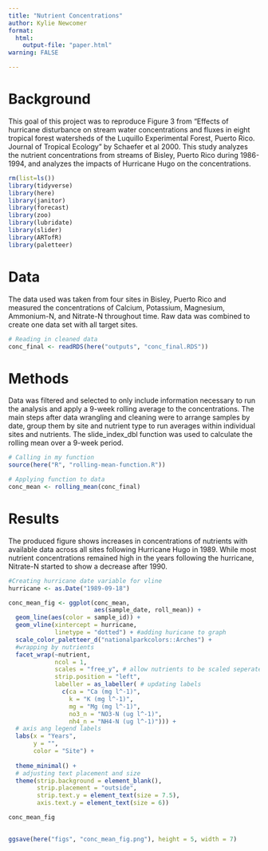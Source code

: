 ```yaml
---
title: "Nutrient Concentrations"
author: Kylie Newcomer
format:
  html: 
    output-file: "paper.html"
warning: FALSE

---
```

# Background
This goal of this project was to reproduce Figure 3 from "Effects of hurricane disturbance on stream water concentrations and fluxes in eight tropical forest watersheds of the Luquillo Experimental Forest, Puerto Rico. Journal of Tropical Ecology" by Schaefer et al 2000. This study analyzes the nutrient concentrations from streams of Bisley, Puerto Rico during 1986-1994, and analyzes the impacts of Hurricane Hugo on the concentrations.

```r
rm(list=ls())
library(tidyverse)
library(here)
library(janitor)
library(forecast)
library(zoo)
library(lubridate)
library(slider)
library(ARTofR)
library(paletteer)

```

# Data
The data used was taken from four sites in Bisley, Puerto Rico and measured the concentrations of Calcium, Potassium, Magnesium, Ammonium-N, and Nitrate-N throughout time. Raw data was combined to create one data set with all target sites. 
```r
# Reading in cleaned data
conc_final <- readRDS(here("outputs", "conc_final.RDS"))
```


# Methods
Data was filtered and selected to only include information necessary to run the analysis and apply a 9-week rolling average to the concentrations. The main steps after data wrangling and cleaning were to arrange samples by date, group them by site and nutrient type to run averages within individual sites and nutrients. The slide_index_dbl function was used to calculate the rolling mean over a 9-week period. 
```r
# Calling in my function
source(here("R", "rolling-mean-function.R"))
```


```r
# Applying function to data
conc_mean <- rolling_mean(conc_final)
```

# Results
The produced figure shows increases in concentrations of nutrients with available data across all sites following Hurricane Hugo in 1989. While most nutrient concentrations remained high in the years following the hurricane, Nitrate-N started to show a decrease after 1990.

```r
#Creating hurricane date variable for vline
hurricane <- as.Date("1989-09-18")

conc_mean_fig <- ggplot(conc_mean, 
                        aes(sample_date, roll_mean)) +
  geom_line(aes(color = sample_id)) +
  geom_vline(xintercept = hurricane, 
             linetype = "dotted") + #adding huricane to graph
  scale_color_paletteer_d("nationalparkcolors::Arches") +
  #wrapping by nutrients
  facet_wrap(~nutrient, 
             ncol = 1, 
             scales = "free_y", # allow nutrients to be scaled seperately
             strip.position = "left",
             labeller = as_labeller( # updating labels
               c(ca = "Ca (mg l^-1)", 
                 k = "K (mg l^-1)", 
                 mg = "Mg (mg l^-1)", 
                 no3_n = "NO3-N (ug l^-1)", 
                 nh4_n = "NH4-N (ug l^-1)"))) +
  # axis ang legend labels
  labs(x = "Years",
       y = "",
       color = "Site") +
  
  theme_minimal() +
  # adjusting text placement and size
  theme(strip.background = element_blank(), 
        strip.placement = "outside", 
        strip.text.y = element_text(size = 7.5), 
        axis.text.y = element_text(size = 6))

conc_mean_fig
  
```

```r
ggsave(here("figs", "conc_mean_fig.png"), height = 5, width = 7)
```

